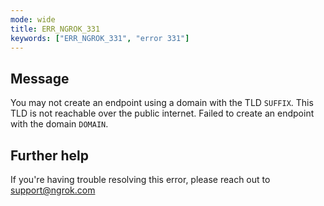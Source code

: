 ```yaml
---
mode: wide
title: ERR_NGROK_331
keywords: ["ERR_NGROK_331", "error 331"]
---
```


## Message

You may not create an endpoint using a domain with the TLD `SUFFIX`. This TLD is not reachable over the public internet. Failed to create an endpoint with the domain `DOMAIN`.

## Further help

If you're having trouble resolving this error, please reach out to [support@ngrok.com](mailto:support@ngrok.com?subject=Help%20with%20ERR_NGROK_331)
